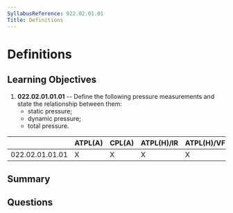 ```yaml
---
SyllabusReference: 022.02.01.01
Title: Definitions
---
```


# Definitions

## Learning Objectives

1.  **022.02.01.01.01** -- Define the following pressure measurements and state
    the relationship between them:
    *   static pressure;
    *   dynamic pressure;
    *   total pressure.

|                 | ATPL(A) | CPL(A) | ATPL(H)/IR | ATPL(H)/VFR | CPL(H) | IR | CBIR(A) |
| --------------- | ------- | ------ | ---------- | ----------- | ------ | -- | ------- |
| 022.02.01.01.01 | X       | X      | X          | X           | X      | X  |         |

## Summary

## Questions
